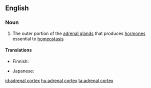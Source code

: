 ==English==

===Noun===
{{wikipedia}}
{{en-noun|sg=[[adrenal]] [[cortex]]|es}}

#{{anatomy}} The outer portion of the [[adrenal gland]]s that produces [[hormone]]s essential to [[homeostasis]]

====Translations====
{{trans-top|outer portion of the adrenal gland}}
* Finnish: {{t-|fi|lisämunuaiskuori}}
{{trans-mid}}
* Japanese: {{t|ja|副腎皮質|tr=ふくじんひしつ, fukujin hishitsu|sc=Jpan}}
{{trans-bottom}}

[[id:adrenal cortex]]
[[hu:adrenal cortex]]
[[ta:adrenal cortex]]